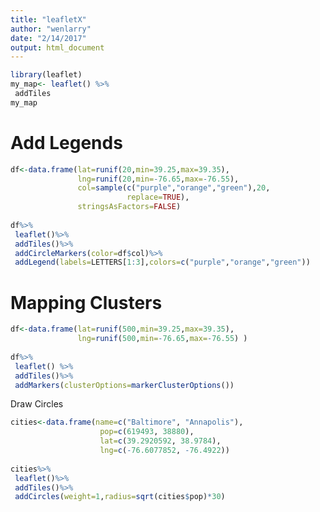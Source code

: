 ```yaml
---
title: "leafletX"
author: "wenlarry"
date: "2/14/2017"
output: html_document
---
```

```r
library(leaflet)
my_map<- leaflet() %>%
 addTiles
my_map
```
# Add Legends

```r
df<-data.frame(lat=runif(20,min=39.25,max=39.35),   
               lng=runif(20,min=-76.65,max=-76.55),   
               col=sample(c("purple","orange","green"),20,
                          replace=TRUE),  
               stringsAsFactors=FALSE)    
 
df%>%
 leaflet()%>%
 addTiles()%>%
 addCircleMarkers(color=df$col)%>%  
 addLegend(labels=LETTERS[1:3],colors=c("purple","orange","green")) 

```
# Mapping Clusters

```r
df<-data.frame(lat=runif(500,min=39.25,max=39.35),    
               lng=runif(500,min=-76.65,max=-76.55) )
               
df%>%
 leaflet() %>%
 addTiles()%>%
 addMarkers(clusterOptions=markerClusterOptions())

```

Draw Circles

```r
cities<-data.frame(name=c("Baltimore", "Annapolis"),
                    pop=c(619493, 38880),
                    lat=c(39.2920592, 38.9784),
                    lng=c(-76.6077852, -76.4922))
         
cities%>% 
 leaflet()%>% 
 addTiles()%>% 
 addCircles(weight=1,radius=sqrt(cities$pop)*30)

```

 


 
 